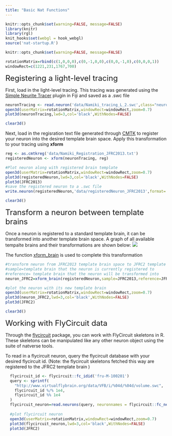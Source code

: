---
title: "Basic Nat Functions"
---

```{r setup, include=FALSE}
knitr::opts_chunk$set(warning=FALSE, message=FALSE)
library(knitr)
library(rgl)
knit_hooks$set(webgl = hook_webgl)
source('nat-startup.R')
```

```{r global_options,include=FALSE}
knitr::opts_chunk$set(warning=FALSE, message=FALSE)
```
```{r, include=FALSE}
rotationMatrix=rbind(c(1,0,0,0),c(0,-1,0,0),c(0,0,-1,0),c(0,0,0,1))
windowRect=c(1221,231,1767,700)
```

<font size=5> Registering a light-level tracing</font>

First, load in the light-level tracing. This tracing was generated using the [Simple Neurite Tracer](https://imagej.net/Simple_Neurite_Tracer) plugin in Fiji and saved as a .swc file 
```{r lighttracing,webgl=TRUE,echo=TRUE,results='hide'}
neuronTracing <- read.neuron('data/Namiki_tracing_L_2.swc',class="neuron")
open3d(userMatrix=rotationMatrix,windowRect=windowRect,zoom=0.7)
plot3d(neuronTracing,lwd=3,col='black',WithNodes=FALSE)
```
```{r,include=FALSE}
clear3d()
```
Next, load in the regisration text file generated through [CMTK](https://www.nitrc.org/projects/cmtk/) to register your neuron into the desired template brain space. Apply this transformation to your tracing using <b>xform</b>
```{r registration,webgl=TRUE,echo=TRUE,results='hide'}
reg <- as.cmtkreg('data/Namiki_Registration_JFRC2013.txt')
registeredNeuron <- xform(neuronTracing, reg)

#Plot neuron along with registered brain template 
open3d(userMatrix=rotationMatrix,windowRect=windowRect,zoom=0.7)
plot3d(registeredNeuron,lwd=3,col='black',WithNodes=FALSE)
plot3d(JFRC2013)
#save the registered neuron to a .swc file 
write.neuron(registeredNeuron,'data/registeredNeuron_JFRC2013',format='swc')
```
```{r,include=FALSE}
clear3d()
```
<font size=5> Transform a neuron between template brains</font>

Once a neuron is registered to a standard template brain, it can be transformed into another template brain space. A graph of all available tempalte brains and their transformations are shown below: 
<img src="images/bridginggraph.png"/>

The function [xform_brain](http://natverse.org/nat.templatebrains/reference/xform_brain.html) is used to complete this transformation
```{r jfrc2, webgl=TRUE, echo=TRUE,results='hide'}
#transform neuron from JFRC2013 template brain space to JFRC2 template brain space 
#sample=template brain that the neuron is currently registered to 
#reference= template brain that the neuron will be transformed into
neuron_JFRC2=xform_brain(registeredNeuron,sample=JFRC2013,reference=JFRC2)

#plot the neuron with its new template brain
open3d(userMatrix=rotationMatrix,windowRect=windowRect,zoom=0.7)
plot3d(neuron_JFRC2,lwd=3,col='black',WithNodes=FALSE)
plot3d(JFRC2)
```
```{r,include=FALSE}
clear3d()
```
<font size=5> Working with FlyCircuit data </font>

Through the [flycircuit](http://natverse.org/flycircuit/) package, you can work with FlyCircuit skeletons in R. These skeletons can be manipulated like any other neuron object using the suite of natverse tools. 

To read in a flycircuit neuron, query the flycircuit database with your desired flycircuit id. (Note: the flycircuit skeletons fetched this way are registered to the JFRC2 template brain ) 
```{r flycircuit,webgl=TRUE,echo=TRUE,results='hide'}
  flycircuit_id <- flycircuit::fc_idid('fru-M-100201')
  query <- sprintf(
    "http://www.virtualflybrain.org/data/VFB/i/%04d/%04d/volume.swc",
    flycircuit_id %/% 1e4,
    flycircuit_id %% 1e4
  )
  flycircuit_neuron=read.neurons(query, neuronnames = flycircuit::fc_neuron('fru-F-000100'))
  
  #plot flycircuit neuron 
  open3d(userMatrix=rotationMatrix,windowRect=windowRect,zoom=0.7)
  plot3d(flycircuit_neuron,lwd=3,col='black',WithNodes=FALSE)
  plot3d(JFRC2)

```

